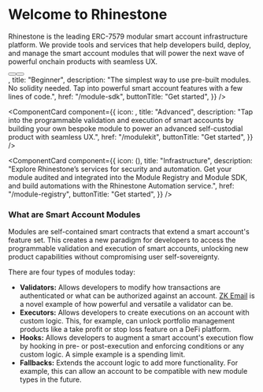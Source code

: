 
<Bleed>

# Welcome to Rhinestone

Rhinestone is the leading ERC-7579 modular smart account infrastructure platform. We provide tools and services that help developers build, deploy, and manage the smart account modules that will power the next wave of powerful onchain products with seamless UX.

<div className="flex flex-row gap-x-[10px] mb-8">
  <Button href="/module-sdk/tutorial-1" buttonComponent={"Get started"} />
  <Button href="http://t.me/kurt_larsen" buttonComponent={"Get in touch"} />
</div>

<Cards className="gap-x-[15px]">
<ComponentCard
  component={{
    icon: <SDKIcon width={48} height={48} />,
    title: "Beginner",
    description:
      "The simplest way to use pre-built modules. No solidity needed. Tap into powerful smart account features with a few lines of code.",
href: "/module-sdk",
buttonTitle: "Get started",
}}
/>

<ComponentCard
  component={{
    icon: <ModuleKitIcon width={48} height={48} />,
    title: "Advanced",
    description:
      "Tap into the programmable validation and execution of smart accounts by building your own bespoke module to power an advanced self-custodial product with seamless UX.",
    href: "/modulekit",
    buttonTitle: "Get started",
  }}
/>

<ComponentCard
  component={{
    icon: (<LogoIcon width={48} height={48}/>),
    title: "Infrastructure",
    description:
      "Explore Rhinestone’s services for security and automation. Get your module audited and integrated into the Module Registry and Module SDK, and build automations with the Rhinestone Automation service.",
      href: "/module-registry",
      buttonTitle: "Get started",
  }}
/>
</Cards>

### What are Smart Account Modules

Modules are self-contained smart contracts that extend a smart account's feature set. This creates a new paradigm for developers to access the programmable validation and execution of smart accounts, unlocking new product capabilities without compromising user self-sovereignty.

There are four types of modules today:

- **Validators:** Allows developers to modify how transactions are authenticated or what can be authorized against an account. [ZK Email](https://blog.rhinestone.wtf/private-email-recovery-with-zk-email-3405ce4d866e) is a novel example of how powerful and versatile a validator can be.
- **Executors:** Allows developers to create executions on an account with custom logic. This, for example, can unlock portfolio management products like a take profit or stop loss feature on a DeFi platform.
- **Hooks:** Allows developers to augment a smart account's execution flow by hooking in pre- or post-execution and enforcing conditions or any custom logic. A simple example is a spending limit.
- **Fallbacks:** Extends the account logic to add more functionality. For example, this can allow an account to be compatible with new module types in the future. 

</Bleed>
